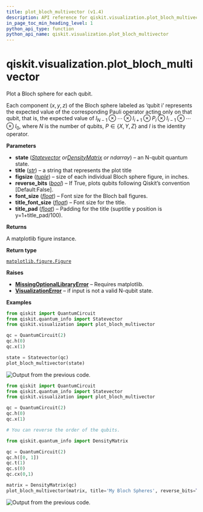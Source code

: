 ```yaml
---
title: plot_bloch_multivector (v1.4)
description: API reference for qiskit.visualization.plot_bloch_multivector in qiskit v1.4
in_page_toc_min_heading_level: 1
python_api_type: function
python_api_name: qiskit.visualization.plot_bloch_multivector
---
```


<span id="qiskit-visualization-plot-bloch-multivector" />

# qiskit.visualization.plot\_bloch\_multivector

<Function id="qiskit.visualization.plot_bloch_multivector" isDedicatedPage={true} github="https://github.com/Qiskit/qiskit/tree/stable/1.4/qiskit/visualization/state_visualization.py#L257-L362" signature="qiskit.visualization.plot_bloch_multivector(state, title='', figsize=None, *, reverse_bits=False, filename=None, font_size=None, title_font_size=None, title_pad=1)">
  Plot a Bloch sphere for each qubit.

  Each component $(x,y,z)$ of the Bloch sphere labeled as ‘qubit i’ represents the expected value of the corresponding Pauli operator acting only on that qubit, that is, the expected value of $I_{N-1} \otimes\dotsb\otimes I_{i+1}\otimes P_i \otimes I_{i-1}\otimes\dotsb\otimes I_0$, where $N$ is the number of qubits, $P\in \{X,Y,Z\}$ and $I$ is the identity operator.

  **Parameters**

  *   **state** ([*Statevector*](qiskit.quantum_info.Statevector "qiskit.quantum_info.Statevector")  *or*[*DensityMatrix*](qiskit.quantum_info.DensityMatrix "qiskit.quantum_info.DensityMatrix") *or ndarray*) – an N-qubit quantum state.
  *   **title** ([*str*](https://docs.python.org/3/library/stdtypes.html#str "(in Python v3.13)")) – a string that represents the plot title
  *   **figsize** ([*tuple*](https://docs.python.org/3/library/stdtypes.html#tuple "(in Python v3.13)")) – size of each individual Bloch sphere figure, in inches.
  *   **reverse\_bits** ([*bool*](https://docs.python.org/3/library/functions.html#bool "(in Python v3.13)")) – If True, plots qubits following Qiskit’s convention \[Default:False].
  *   **font\_size** ([*float*](https://docs.python.org/3/library/functions.html#float "(in Python v3.13)")) – Font size for the Bloch ball figures.
  *   **title\_font\_size** ([*float*](https://docs.python.org/3/library/functions.html#float "(in Python v3.13)")) – Font size for the title.
  *   **title\_pad** ([*float*](https://docs.python.org/3/library/functions.html#float "(in Python v3.13)")) – Padding for the title (suptitle y position is y=1+title\_pad/100).

  **Returns**

  A matplotlib figure instance.

  **Return type**

  [`matplotlib.figure.Figure`](https://matplotlib.org/stable/api/_as_gen/matplotlib.figure.Figure.html#matplotlib.figure.Figure "(in Matplotlib v3.10.1)")

  **Raises**

  *   [**MissingOptionalLibraryError**](exceptions#qiskit.exceptions.MissingOptionalLibraryError "qiskit.exceptions.MissingOptionalLibraryError") – Requires matplotlib.
  *   [**VisualizationError**](visualization#qiskit.visualization.VisualizationError "qiskit.visualization.VisualizationError") – if input is not a valid N-qubit state.

  **Examples**

  ```python
  from qiskit import QuantumCircuit
  from qiskit.quantum_info import Statevector
  from qiskit.visualization import plot_bloch_multivector

  qc = QuantumCircuit(2)
  qc.h(0)
  qc.x(1)

  state = Statevector(qc)
  plot_bloch_multivector(state)
  ```

  ![Output from the previous code.](/images/api/qiskit/1.4/qiskit-visualization-plot_bloch_multivector-1.avif)

  ```python
  from qiskit import QuantumCircuit
  from qiskit.quantum_info import Statevector
  from qiskit.visualization import plot_bloch_multivector

  qc = QuantumCircuit(2)
  qc.h(0)
  qc.x(1)

  # You can reverse the order of the qubits.

  from qiskit.quantum_info import DensityMatrix

  qc = QuantumCircuit(2)
  qc.h([0, 1])
  qc.t(1)
  qc.s(0)
  qc.cx(0,1)

  matrix = DensityMatrix(qc)
  plot_bloch_multivector(matrix, title='My Bloch Spheres', reverse_bits=True)
  ```

  ![Output from the previous code.](/images/api/qiskit/1.4/qiskit-visualization-plot_bloch_multivector-2.avif)
</Function>

